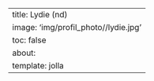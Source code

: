   
---
title: Lydie (nd)
image: 'img/profil_photo//lydie.jpg'
toc: false
about:
  template: jolla
---
